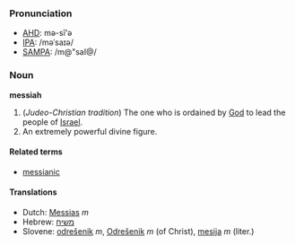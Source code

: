 ===Pronunciation===
*[[w:AHD|AHD]]: mə-sī'ə
*[[w:IPA|IPA]]: /məˈsaɪə/
*[[w:SAMPA|SAMPA]]: /m@"saI@/

===Noun===
'''messiah'''

#(''Judeo-Christian tradition'')  The one who is ordained by [[God]] to lead the people of [[Israel]].
#An extremely powerful divine figure.

====Related terms====
*[[messianic]]

====Translations====
*Dutch: [[Messias]] ''m''
*Hebrew: [[משיח]]
*Slovene: [[odrešenik]] ''m'', [[Odrešenik]] ''m'' (of Christ), [[mesija]] ''m'' (liter.)